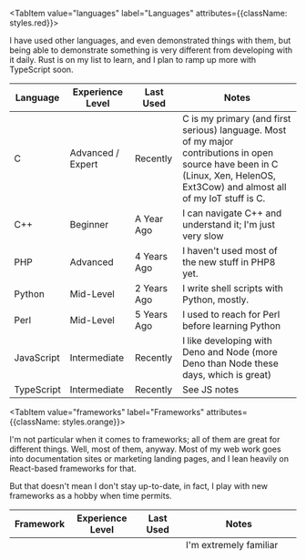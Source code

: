 
<Tabs defaultValue="languages">

<TabItem value="languages" label="Languages" attributes={{className: styles.red}}>

I have used other languages, and even demonstrated things with them, but being able to 
demonstrate something is very different from developing with it daily. Rust is on my list 
to learn, and I plan to ramp up more with TypeScript soon. 

| Language | Experience Level | Last Used | Notes |
| --- | --- | --- | --- |
| C | Advanced / Expert | Recently | C is my primary (and first serious) language. Most of my major contributions in open source have been in C (Linux, Xen, HelenOS, Ext3Cow) and almost all of my IoT stuff is C. |
| C++ | Beginner | A Year Ago | I can navigate C++ and understand it; I'm just very slow |
| PHP | Advanced | 4 Years Ago | I haven't used most of the new stuff in PHP8 yet. |
| Python | Mid-Level | 2 Years Ago | I write shell scripts with Python, mostly. |
| Perl | Mid-Level | 5 Years Ago | I used to reach for Perl before learning Python |
| JavaScript | Intermediate | Recently | I like developing with Deno and Node (more Deno than Node these days, which is great) |
| TypeScript | Intermediate | Recently | See JS notes |

</TabItem>
    
<TabItem value="frameworks" label="Frameworks" attributes={{className: styles.orange}}>

I'm not particular when it comes to frameworks; all of them are great for different things. 
Well, most of them, anyway. Most of my web work goes into documentation sites or marketing
landing pages, and I lean heavily on React-based frameworks for that.

But that doesn't mean I don't stay up-to-date, in fact, I play with new frameworks as a 
hobby when time permits. 

| Framework | Experience Level | Last Used | Notes |
| --- | --- | --- | --- |
| React-flavored | Mid-Level | Recently | I'm extremely familiar with content-focused frameworks, less so on media-focused. But, as long as the documentation is half-decent, I can jump in (React is React, JS is JS, TS is TS ..) |
| Preact-flavored | Beginner | Recently | Fresh is my most recent Preact-based framework |
| PHP-MVC | Intermediate | 2 Years Ago | I can use most MVC-oriented PHP frameworks and components. |
| Wordpress | Advanced | 2 Years Ago | I've written plugins. I'm not an expert, but I know it well. |
| Netlify CMS | Intermediate | 1 Year Ago | I'd honestly rather use MDX and a text editor. |

</TabItem>
    
<TabItem value="environments" label="Environments" attributes={{className: styles.brown}}>

I'm comfortable developing *for* UNIX-like operating systems on any GNU/Linux distro, MacOS, 
ChromeOS or Windows. I have specific experience packaging software for `.rpm` and `.deb` based distros. I'm very 
comfortable with containers. Clusters are expensive, so I don't get to play with them as much as I'd like, but I've set 
them up on GCP and Digital Ocean. I love working on embedded systems. 

| Platform | Experience | Notes |
| --- | --- | --- |
| Linux/GNU & Linux/Custom | Expert | I've written device drivers for Linux. Debian GNU/Linux is my primary dev OS. I've maintained both .deb and .rpm packages, and am very familiar with many distros. |
| BSD & BSD-Like | Intermediate | I can develop for and on BSD systems, but not as fast as on / for Linux/GNU |
| Xen | Advanced | I've been following Xen since the very early days and have contributed to the Xen ecosystem / userland |
| Windows | Intermediate | I'm a power user, and I'm comfortable developing on Windows. |
| MacOS | Advanced | Mac & ChromeOS are my main desktop operating systems |
| ChromeOS | Advanced | See note about MacOS |
| Android | Intermediate | Power User |
| iOS / iPadOS | Intermediate | Power User |
| Kubernetes | Intermediate | I wish I could play with k8s more, but clusters are expensive. |
| C-Panel | Intermediate | I'm familiar with most web hosting automation software.

</TabItem>

<TabItem value="tools" label="Tools / SAAS" attributes={{className: styles.orange}}>

And this is where we dive into the stuff that doesn't fit neatly into the other tables! Think 
of this like a key-value reference. If it's not here and you're curious about it, hit me up! As 
far as new stuff goes, I'm currently learning more about EBPF and the sorts of things you can 
do with it.

| What is it? | How / Why do I use it? |
| --- | --- |
| Supabase | For storage on personal projects when I need SQL across languages. |
| Redis | Caching, KV, monitoring, broadcast and KV store |
| Configu | Managing configurations (integrates with all secret managers) |
| MongoDB Atlas | Storage for serverless / edge. Feeds workers. |
| IPFS (Filebase.com) | CDN with simple S3-compatible API |
| Code (VSCode) | My favorite editor / IDE |
| Docusaurus | Documentation sites / personal sites |
| Valgrind | Memory profiler / leak finder |
| GDB | General debugger of choice. |  
| Movavi / Final Cut / iMovie | I use Movavi, Final Cut & iMovie for video work where I'm not doing a lot of text or animations. |
| Canva | I use Canva for most marketing-oriented design and editing things, and video editing. Canva is awesome. |
| Loom / Movavi | Screen recording (though the native OS recording utilities are almost good enough on their own now, so I mostly just use those since they don't slow down my system) |
| Vector3 / FL Studio / Lexis Audio | My main digital audio workstations, though I use a bunch of others. |
| OBS (Open Broadcast Studio) | For livestream broadcast / office hours |

</TabItem>

</Tabs>